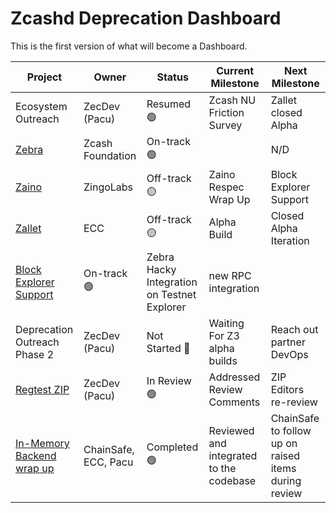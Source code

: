 # Zcashd Deprecation Dashboard

 This is the first version of what will become a Dashboard.
 
| Project | Owner | Status | Current Milestone | Next Milestone |
|----------|----------|----------|----------|----------|
| Ecosystem Outreach | ZecDev (Pacu) | Resumed 🟢 | Zcash NU Friction Survey | Zallet closed Alpha  |
| [Zebra](https://github.com/ZcashFoundation/zebra) | Zcash Foundation | On-track 🟢 | | N/D |
| [Zaino](https://github.com/zingolabs/zaino) | ZingoLabs | Off-track 🟡 | Zaino Respec Wrap Up | Block Explorer Support | 
| [Zallet](https://github.com/zcash/wallet) | ECC | Off-track 🟡 | Alpha Build | Closed Alpha Iteration | 
| [Block Explorer Support](https://github.com/zcash/zcash-explorer) | On-track 🟢 | Zebra Hacky Integration on Testnet Explorer | new RPC integration |
| Deprecation Outreach Phase 2 | ZecDev (Pacu) | Not Started 🔵 | Waiting For Z3 alpha builds | Reach out partner DevOps |
| [Regtest ZIP](https://github.com/zcash/zips/pull/986) | ZecDev (Pacu) | In Review 🟢 | Addressed Review Comments | ZIP Editors re-review |
| [In-Memory Backend wrap up](https://github.com/zcash/zips/pull/986) | ChainSafe, ECC, Pacu | Completed  🟢 | Reviewed and integrated to the codebase | ChainSafe to follow up on raised items during review |

